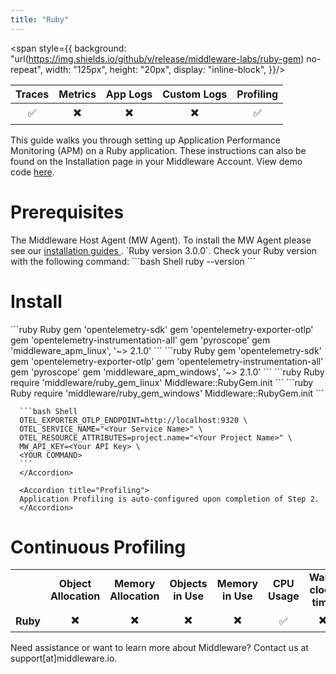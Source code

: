 ```yaml
---
title: "Ruby"
---
```

<span style={{
    background: "url(https://img.shields.io/github/v/release/middleware-labs/ruby-gem) no-repeat",
    width: "125px",
    height: "20px",
    display: "inline-block",
}}/>

| Traces | Metrics | App Logs | Custom Logs | Profiling |
| :----: | :-----: | :------: | :---------: | :-------: |
| ✅ | ✖️ | ✖️ | ✖️ | ✅ |

This guide walks you through setting up Application Performance Monitoring (APM) on a Ruby application. These instructions can also be found on the Installation page in your Middleware Account. View demo code [here](https://github.com/middleware-labs/demo-apm/tree/master/ruby).

# Prerequisites

<Steps>

  <Step title="MW Host Agent">
   The Middleware Host Agent (MW Agent). To install the MW Agent please see our <a href="https://docs.middleware.io/docs/agent-installation/overview"> installation guides </a>. 
  </Step>

  <Step title="Ruby Version">
    `Ruby version 3.0.0`. Check your Ruby version with the following command:
    ```bash Shell
    ruby --version
    ```
  </Step>

</Steps>

# Install

<Accordion title="Step 1: Add Gems to Your Gemfile">

<Tabs>
  <Tab title="Linux Gemfile">
    ```ruby Ruby
       gem 'opentelemetry-sdk'
       gem 'opentelemetry-exporter-otlp'
       gem 'opentelemetry-instrumentation-all'
       gem 'pyroscope'
       gem 'middleware_apm_linux', '~> 2.1.0'
    ```
  </Tab>
  <Tab title="Windows Gemfile">
    ```ruby Ruby
        gem 'opentelemetry-sdk'
        gem 'opentelemetry-exporter-otlp'
        gem 'opentelemetry-instrumentation-all'
        gem 'pyroscope'
        gem 'middleware_apm_windows', '~> 2.1.0'
    ```
  </Tab>
</Tabs>
</Accordion>

<Accordion title="Step 2: Import Tracker">

<Tabs>
  <Tab title="Linux Environment">
    ```ruby Ruby
        require 'middleware/ruby_gem_linux'
        Middleware::RubyGem.init
    ```
  </Tab>
  <Tab title="Windows Environment">
    ```ruby Ruby
        require 'middleware/ruby_gem_windows'
        Middleware::RubyGem.init
    ```
  </Tab>
</Tabs>
</Accordion>

<Accordion title="Step 3: Capture Application Data">
  <AccordionGroup>
      <Accordion title="Traces">
      
      ```bash Shell
      OTEL_EXPORTER_OTLP_ENDPOINT=http://localhost:9320 \ 
      OTEL_SERVICE_NAME="<Your Service Name>" \ 
      OTEL_RESOURCE_ATTRIBUTES=project.name="<Your Project Name>" \ 
      MW_API_KEY=<Your API Key> \ 
      <YOUR COMMAND> 
      ```
      </Accordion>

      <Accordion title="Profiling">
      Application Profiling is auto-configured upon completion of Step 2.
      </Accordion>

  </AccordionGroup>
</Accordion>

# Continuous Profiling

|            |     |     |     |     |    |      |     |
| :-:        | :-: | :-: | :-: | :-: |:-: | :-: | :-: |
|            |  __Object Allocation__   |   __Memory Allocation__  |   __Objects in Use__  |  __Memory in Use__   |  __CPU Usage__  | __Wall-clock time__ | __Reference__ |
| __Ruby__       |        ✖️                  |   ✖️                       |      ✖️                 |          ✖️            |        ✅       |           ✖️          |    ✖️           |

<Note> Need assistance or want to learn more about Middleware? Contact us at support[at]middleware.io. </Note>